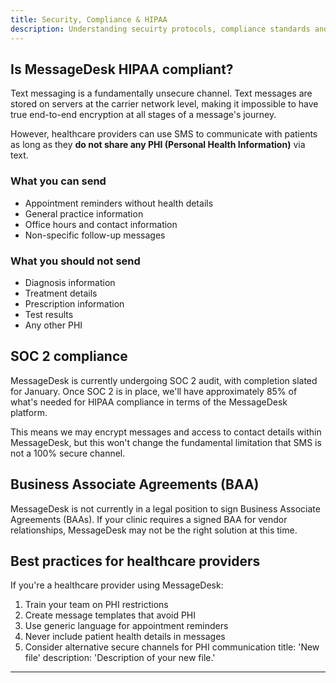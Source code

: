 ```yaml
---
title: Security, Compliance & HIPAA
description: Understanding secuirty protocols, compliance standards and HIPAA.
---
```


## Is MessageDesk HIPAA compliant?

Text messaging is a fundamentally unsecure channel. Text messages are stored on servers at the carrier network level, making it impossible to have true end-to-end encryption at all stages of a message's journey.

However, healthcare providers can use SMS to communicate with patients as long as they **do not share any PHI (Personal Health Information)** via text.

### What you can send

- Appointment reminders without health details
- General practice information
- Office hours and contact information
- Non-specific follow-up messages

### What you should not send

- Diagnosis information
- Treatment details
- Prescription information
- Test results
- Any other PHI

## SOC 2 compliance

MessageDesk is currently undergoing SOC 2 audit, with completion slated for January. Once SOC 2 is in place, we'll have approximately 85% of what's needed for HIPAA compliance in terms of the MessageDesk platform.

This means we may encrypt messages and access to contact details within MessageDesk, but this won't change the fundamental limitation that SMS is not a 100% secure channel.

## Business Associate Agreements (BAA)

MessageDesk is not currently in a legal position to sign Business Associate Agreements (BAAs). If your clinic requires a signed BAA for vendor relationships, MessageDesk may not be the right solution at this time.

## Best practices for healthcare providers

If you're a healthcare provider using MessageDesk:

1. Train your team on PHI restrictions
2. Create message templates that avoid PHI
3. Use generic language for appointment reminders
4. Never include patient health details in messages
5. Consider alternative secure channels for PHI communication
title: 'New file'
description: 'Description of your new file.'
---


